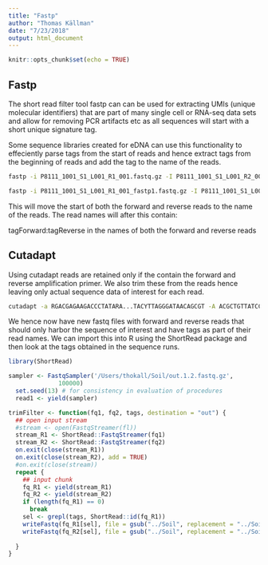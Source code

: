 ```yaml
---
title: "Fastp"
author: "Thomas Källman"
date: "7/23/2018"
output: html_document
---
```


```r
knitr::opts_chunk$set(echo = TRUE)
```

## Fastp

The short read filter tool fastp can can be used for extracting UMIs (unique molecular identifiers) that are part of many single cell or RNA-seq data sets and allow for removing PCR artifacts etc as all sequences will start with a short unique signature tag.

Some sequence libraries created for eDNA can use this functionality to effeciently parse tags from the start of reads and hence extract tags from the beginning of reads and add the tag to the name of the reads.

```bash
fastp -i P8111_1001_S1_L001_R1_001.fastq.gz -I P8111_1001_S1_L001_R2_001.fastq.gz -o P8111_1001_S1_L001_R1_001_fastp1.fastq.gz -O P8111_1001_S1_L001_R2_001_fastp1.fastq.gz -A -Q -L -U --umi_loc=read1 --umi_len=8

fastp -i P8111_1001_S1_L001_R1_001_fastp1.fastq.gz -I P8111_1001_S1_L001_R2_001_fastp1.fastq.gz -o P8111_1001_S1_L001_R1_001_fastp2.fastq.gz -O P8111_1001_S1_L001_R2_001_fastp2.fastq.gz -A -Q -L -U --umi_loc=read2 --umi_len=8

```


This will move the start of both the forward and reverse reads to the name of the reads. The read names will after this contain:

tagForward:tagReverse in the names of both the forward and reverse reads

## Cutadapt
Using cutadapt reads are retained only if the contain the forward and reverse amplification primer. We also trim these from the reads hence leaving only actual sequence data of interest for each read.

```bash
cutadapt -a RGACGAGAAGACCCTATARA...TACYTTAGGGATAACAGCGT -A ACGCTGTTATCCCTAARGTA...TYTATAGGGTCTTCTCGTCY --discard-untrimmed -o out.1.fastq.gz -p out.2.fastq.gz P8111_1001/02-FASTQ/170519_M01548_0122_000000000-B5F5V/P8111_1001_S1_L001_R1_001_test2.fastq.gz P8111_1001/02-FASTQ/170519_M01548_0122_000000000-B5F5V/P8111_1001_S1_L001_R2_001_test2.fastq.gz -m 50
```

We hence now have new fastq files with forward and reverse reads that should only harbor the sequence of interest and have tags as part of their read names.
We can import this into R using the ShortRead package and then look at the tags obtained in the sequence runs.

```r
library(ShortRead)
```

```r
sampler <- FastqSampler('/Users/thokall/Soil/out.1.2.fastq.gz',
			  100000)
  set.seed(13) # for consistency in evaluation of procedures
  read1 <- yield(sampler)

```


```r
trimFilter <- function(fq1, fq2, tags, destination = "out") {
  ## open input stream
  #stream <- open(FastqStreamer(fl))
  stream_R1 <- ShortRead::FastqStreamer(fq1)
  stream_R2 <- ShortRead::FastqStreamer(fq2)
  on.exit(close(stream_R1))
  on.exit(close(stream_R2), add = TRUE)
  #on.exit(close(stream))
  repeat {
    ## input chunk
    fq_R1 <- yield(stream_R1)
    fq_R2 <- yield(stream_R2)
    if (length(fq_R1) == 0)
      break
    sel <- grepl(tags, ShortRead::id(fq_R1))
    writeFastq(fq_R1[sel], file = gsub("../Soil", replacement = "../Soil/out", x = fq1, fixed = TRUE), mode = "a")
    writeFastq(fq_R2[sel], file = gsub("../Soil", replacement = "../Soil/out", x = fq2, fixed = TRUE), mode = "a")
    
  }
}
```